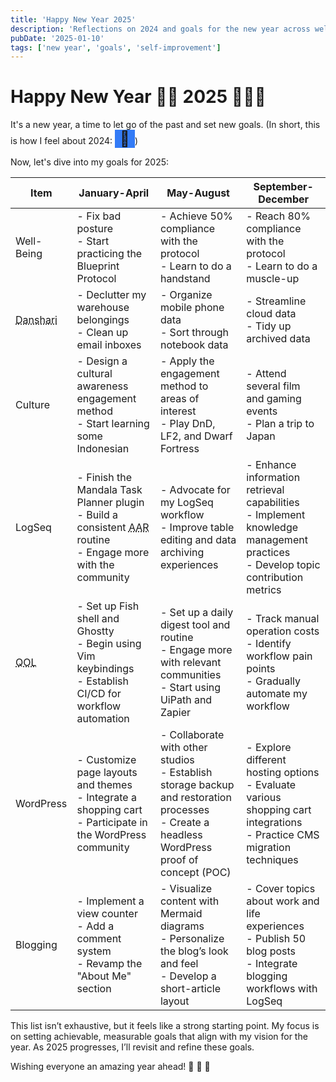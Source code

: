 ```yaml
---
title: 'Happy New Year 2025'
description: 'Reflections on 2024 and goals for the new year across well-being, culture, productivity, and more.'
pubDate: '2025-01-10'
tags: ['new year', 'goals', 'self-improvement']
---
```


# Happy New Year 🚀🎉 2025 🍾🏌️‍♂️

It's a new year, a time to let go of the past and set new goals. (In short, this is how I feel about 2024: <b style="width: 2rem;display: inline-block;background: #337bf6;font-size: 1.5rem;text-align: center;">🩶</b>)

Now, let's dive into my goals for 2025:


| Item                                       | January-April                                                                                                                                               | May-August                                                                                                                                         | September-December                                                                                                                   |
|--------------------------------------------|-------------------------------------------------------------------------------------------------------------------------------------------------------------|----------------------------------------------------------------------------------------------------------------------------------------------------|--------------------------------------------------------------------------------------------------------------------------------------|
| Well-Being                                 | - Fix bad posture<br/>- Start practicing the Blueprint Protocol                                                                                             | - Achieve 50% compliance with the protocol<br/>- Learn to do a handstand                                                                           | - Reach 80% compliance with the protocol<br/>- Learn to do a muscle-up                                                               |
| <abbr title="Decluttering">Danshari</abbr> | - Declutter my warehouse belongings<br/>- Clean up email inboxes                                                                                            | - Organize mobile phone data<br/>- Sort through notebook data                                                                                      | - Streamline cloud data<br/>- Tidy up archived data                                                                                  |
| Culture                                    | - Design a cultural awareness engagement method<br/>- Start learning some Indonesian                                                                        | - Apply the engagement method to areas of interest<br/>- Play DnD, LF2, and Dwarf Fortress                                                         | - Attend several film and gaming events<br/>- Plan a trip to Japan                                                                   |
| LogSeq                                     | - Finish the Mandala Task Planner plugin<br/>- Build a consistent <abbr title="After-Action Review">AAR</abbr> routine<br/>- Engage more with the community | - Advocate for my LogSeq workflow<br/>- Improve table editing and data archiving experiences                                                       | - Enhance information retrieval capabilities<br/>- Implement knowledge management practices<br/>- Develop topic contribution metrics |
| <abbr title="Quality of Life">QOL</abbr>   | - Set up Fish shell and Ghostty<br/>- Begin using Vim keybindings<br/>- Establish CI/CD for workflow automation                                             | - Set up a daily digest tool and routine<br/>- Engage more with relevant communities<br/>- Start using UiPath and Zapier                           | - Track manual operation costs<br/>- Identify workflow pain points<br/>- Gradually automate my workflow                              |
| WordPress                                  | - Customize page layouts and themes<br/>- Integrate a shopping cart<br/>- Participate in the WordPress community                                            | - Collaborate with other studios<br/>- Establish storage backup and restoration processes<br/>- Create a headless WordPress proof of concept (POC) | - Explore different hosting options<br/>- Evaluate various shopping cart integrations<br/>- Practice CMS migration techniques        |
| Blogging                                   | - Implement a view counter<br/>- Add a comment system<br/>- Revamp the "About Me" section                                                                   | - Visualize content with Mermaid diagrams<br/>- Personalize the blog’s look and feel<br/>- Develop a short-article layout                          | - Cover topics about work and life experiences<br/>- Publish 50 blog posts<br/>- Integrate blogging workflows with LogSeq            |

This list isn’t exhaustive, but it feels like a strong starting point. My focus is on setting achievable, measurable goals that align with my vision for the year. As 2025 progresses, I’ll revisit and refine these goals.

Wishing everyone an amazing year ahead! 🥳 🎊 🙌

